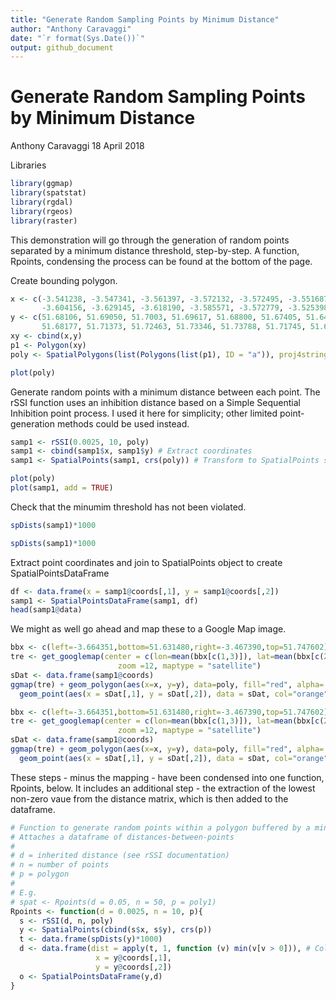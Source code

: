 ```yaml
---
title: "Generate Random Sampling Points by Minimum Distance"
author: "Anthony Caravaggi"
date: "`r format(Sys.Date())`"
output: github_document
---
```


Generate Random Sampling Points by Minimum Distance
================
Anthony Caravaggi
18 April 2018

Libraries

```r
library(ggmap)
library(spatstat)
library(rgdal)
library(rgeos)
library(raster)
```
This demonstration will go through the generation of random points separated by a minimum distance threshold, step-by-step. A function, Rpoints, condensing the process can be found at the bottom of the page. 

Create bounding polygon.

``` r
x <- c(-3.541238, -3.547341, -3.561397, -3.572132, -3.572495, -3.551687, -3.566528, -3.599789, -3.592162,
       -3.604156, -3.629145, -3.618190, -3.585571, -3.572779, -3.525398, -3.504483, -3.525454, -3.541238)
y <- c(51.68106, 51.69050, 51.7003, 51.69617, 51.68800, 51.67405, 51.64949, 51.65832, 51.67560,
       51.68177, 51.71373, 51.72463, 51.73346, 51.73788, 51.71745, 51.69461, 51.67548, 51.68106)
xy <- cbind(x,y)
p1 <- Polygon(xy)
poly <- SpatialPolygons(list(Polygons(list(p1), ID = "a")), proj4string=CRS("+proj=longlat +ellps=WGS84 +datum=WGS84 +no_defs"))
```

```r
plot(poly)
```

Generate random points with a minimum distance between each point. The rSSI function uses an inhibition distance based on a Simple Sequential Inhibition point process. I used it here for simplicity; other limited point-generation methods could be used instead.

```r
samp1 <- rSSI(0.0025, 10, poly) 
samp1 <- cbind(samp1$x, samp1$y) # Extract coordinates
samp1 <- SpatialPoints(samp1, crs(poly)) # Transform to SpatialPoints shapefile
```

```r
plot(poly)
plot(samp1, add = TRUE)
```

Check that the minumim threshold has not been violated.

```r
spDists(samp1)*1000
```

```r
spDists(samp1)*1000
```

Extract point coordinates and join to SpatialPoints object to create SpatialPointsDataFrame

```r
df <- data.frame(x = samp1@coords[,1], y = samp1@coords[,2]) 
samp1 <- SpatialPointsDataFrame(samp1, df)
head(samp1@data)
```
We might as well go ahead and map these to a Google Map image.

```r
bbx <- c(left=-3.664351,bottom=51.631480,right=-3.467390,top=51.747602)
tre <- get_googlemap(center = c(lon=mean(bbx[c(1,3)]), lat=mean(bbx[c(2,4)])),
                        zoom =12, maptype = "satellite")
sDat <- data.frame(samp1@coords)
ggmap(tre) + geom_polygon(aes(x=x, y=y), data=poly, fill="red", alpha=.5) + 
  geom_point(aes(x = sDat[,1], y = sDat[,2]), data = sDat, col="orange")
```

```r
bbx <- c(left=-3.664351,bottom=51.631480,right=-3.467390,top=51.747602)
tre <- get_googlemap(center = c(lon=mean(bbx[c(1,3)]), lat=mean(bbx[c(2,4)])),
                        zoom =12, maptype = "satellite")
sDat <- data.frame(samp1@coords)
ggmap(tre) + geom_polygon(aes(x=x, y=y), data=poly, fill="red", alpha=.5) + 
  geom_point(aes(x = sDat[,1], y = sDat[,2]), data = sDat, col="orange")
```


These steps - minus the mapping - have been condensed into one function, Rpoints, below. It includes an additional step - the extraction of the lowest non-zero vaue from the distance matrix, which is then added to the dataframe.

```r
# Function to generate random points within a polygon buffered by a minimum distance
# Attaches a dataframe of distances-between-points
#
# d = inherited distance (see rSSI documentation)
# n = number of points
# p = polygon
#
# E.g.
# spat <- Rpoints(d = 0.05, n = 50, p = poly1)
Rpoints <- function(d = 0.0025, n = 10, p){
  s <- rSSI(d, n, poly) 
  y <- SpatialPoints(cbind(s$x, s$y), crs(p))
  t <- data.frame(spDists(y)*1000)
  d <- data.frame(dist = apply(t, 1, function (v) min(v[v > 0])), # Collapse distances to non-zero minimum
                   x = y@coords[,1],
                   y = y@coords[,2])
  o <- SpatialPointsDataFrame(y,d)
}
```
